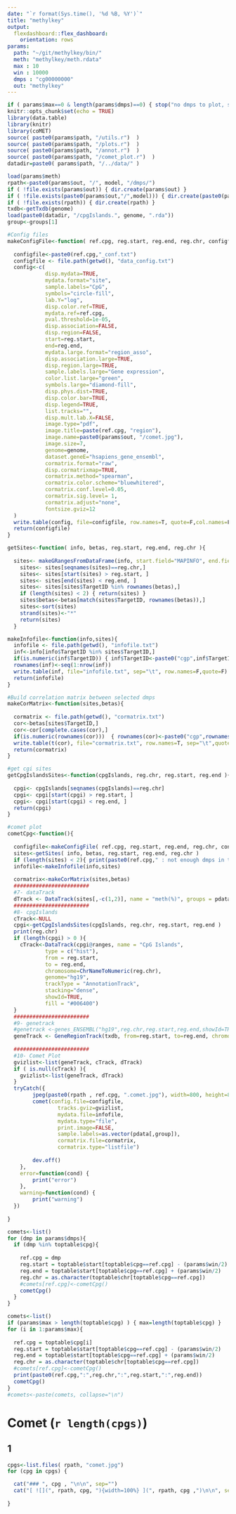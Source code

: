 ```yaml
---
date: "`r format(Sys.time(), '%d %B, %Y')`"
title: "methylkey"
output: 
  flexdashboard::flex_dashboard:
    orientation: rows
params:
  path: "~/git/methylkey/bin/"
  meth: "methylkey/meth.rdata"
  max : 10
  win : 10000
  dmps : "cg00000000"
  out: "methylkey"
---
```


```r
if ( params$max==0 & length(params$dmps)==0) { stop("no dmps to plot, set --max or --dmps options") }
knitr::opts_chunk$set(echo = TRUE)
library(data.table)
library(knitr)
library(coMET)
source( paste0(params$path, "/utils.r")  )
source( paste0(params$path, "/plots.r")  )
source( paste0(params$path, "/annot.r")  )
source( paste0(params$path, "/comet_plot.r")  )
datadir=paste0( params$path, "/../data/" )
```

```r
load(params$meth)
rpath<-paste0(params$out, "/", model, "/dmps/")
if ( !file.exists(params$out)) { dir.create(params$out) }
if ( !file.exists(paste0(params$out,"/",model))) { dir.create(paste0(params$out,"/",model)) }
if ( !file.exists(rpath)) { dir.create(rpath) }
txdb<-getTxdb(genome)
load(paste0(datadir, "/cpgIslands.", genome, ".rda"))
group<-groups[1]
```

```r
#Config files
makeConfigFile<-function( ref.cpg, reg.start, reg.end, reg.chr, configfile){
  
  configfile<-paste0(ref.cpg,"_conf.txt")
  configfile <- file.path(getwd(), "data_config.txt")
  config<-c(
  			disp.mydata=TRUE,
  			mydata.format="site",
  			sample.labels="CpG",
  			symbols="circle-fill",
  			lab.Y="log",
  			disp.color.ref=TRUE,
  			mydata.ref=ref.cpg,
  			pval.threshold=1e-05,
  			disp.association=FALSE,
  			disp.region=FALSE,
  			start=reg.start,
  			end=reg.end,
  			mydata.large.format="region_asso",
  			disp.association.large=TRUE,
  			disp.region.large=TRUE,
  			sample.labels.large="Gene expression",
  			color.list.large="green",
  			symbols.large="diamond-fill",
  			disp.phys.dist=TRUE,
  			disp.color.bar=TRUE,
  			disp.legend=TRUE,
  			list.tracks="",
  			disp.mult.lab.X=FALSE,
  			image.type="pdf",
  			image.title=paste(ref.cpg, "region"),
  			image.name=paste0(params$out, "/comet.jpg"),
  			image.size=7,
  			genome=genome,
  			dataset.geneE="hsapiens_gene_ensembl",
  			cormatrix.format="raw",
  			disp.cormatrixmap=TRUE,
  			cormatrix.method="spearman",
  			cormatrix.color.scheme="bluewhitered",
  			cormatrix.conf.level=0.05,
  			cormatrix.sig.level= 1,
  			cormatrix.adjust="none",
  			fontsize.gviz=12
  )
  write.table(config, file=configfile, row.names=T, quote=F,col.names=F, sep="=")
  return(configfile)
}
```

```r
getSites<-function( info, betas, reg.start, reg.end, reg.chr ){
  
  sites<- makeGRangesFromDataFrame(info, start.field="MAPINFO", end.field="MAPINFO", seqnames.field="CHR", keep.extra.columns=TRUE)
  	sites<- sites[seqnames(sites)==reg.chr,]
  	sites<- sites[start(sites) > reg.start, ]
  	sites<- sites[end(sites) < reg.end, ]
  	sites<- sites[sites$TargetID %in% rownames(betas),]
  	if (length(sites) < 2) { return(sites) }
  	sites$betas<-betas[match(sites$TargetID, rownames(betas)),]
  	sites<-sort(sites)
  	strand(sites)<-"*"
  	return(sites)
  }
```

```r
makeInfofile<-function(info,sites){
  infofile <- file.path(getwd(), "infofile.txt")
  inf<-info[info$TargetID %in% sites$TargetID,]
  if(is.numeric(inf$TargetID)) { inf$TargetID<-paste0("cgp",inf$TargetID) } # MYDATA names cannot start with numbers
  rownames(inf)<-seq(1:nrow(inf))
  write.table(inf, file="infofile.txt", sep="\t", row.names=F,quote=F)
  return(infofile)
}
```

```r
#Build correlation matrix between selected dmps
makeCorMatrix<-function(sites,betas){
  
  cormatrix <- file.path(getwd(), "cormatrix.txt")
  cor<-betas[sites$TargetID,]
  cor<-cor[complete.cases(cor),]
  if(is.numeric(rownames(cor)))  { rownames(cor)<-paste0("cgp",rownames(cor)) }
  write.table(t(cor), file="cormatrix.txt", row.names=T, sep="\t",quote=F)
  return(cormatrix)
}
```

```r
#get cgi sites
getCpgIslandsSites<-function(cpgIslands, reg.chr, reg.start, reg.end ){
  
  cpgi<- cpgIslands[seqnames(cpgIslands)==reg.chr]
  cpgi<- cpgi[start(cpgi) > reg.start, ]
  cpgi<- cpgi[start(cpgi) < reg.end, ]
  return(cpgi)	
}
```

```r
#comet plot
cometCpg<-function(){
  
  configfile<-makeConfigFile( ref.cpg, reg.start, reg.end, reg.chr, configfile )
  sites<-getSites( info, betas, reg.start, reg.end, reg.chr )
  if (length(sites) < 2){ print(paste0(ref.cpg," : not enough dmps in the region")); return(); }
  infofile<-makeInfofile(info,sites)
  
  cormatrix<-makeCorMatrix(sites,betas)
  ########################
  #7- dataTrack
  dTrack <- DataTrack(sites[,-c(1,2)], name = "meth(%)", groups = pdata[,group], data <- sites$betas, type = c("a", "confint"), from=reg.start, to=reg.end)
  ########################
  #8- cpgIslands
  cTrack<-NULL
  cpgi<-getCpgIslandsSites(cpgIslands, reg.chr, reg.start, reg.end )
  print(reg.chr)
  if (length(cpgi) > 0 ){
  	cTrack<-DataTrack(cpgi@ranges, name = "CpG Islands", 
  			type = c("hist"), 
  			from = reg.start, 
  			to = reg.end,
  			chromosome=ChrNameToNumeric(reg.chr), 
  			genome="hg19",
  			trackType = "AnnotationTrack",
  			stacking="dense",
  			showId=TRUE,
  			fill = "#006400")
  }
  ########################
  #9- genetrack	
  #genetrack <-genes_ENSEMBL("hg19",reg.chr,reg.start,reg.end,showId=TRUE)
  geneTrack <- GeneRegionTrack(txdb, from=reg.start, to=reg.end, chromosome=reg.chr, genome=genome, showId=TRUE, geneSymbol=TRUE, showExonId=TRUE, name="genes ENSEMBL" )
  	
  ########################
  #10- Comet Plot
  gvizlist<-list(geneTrack, cTrack, dTrack)
  if ( is.null(cTrack) ){
  	gvizlist<-list(geneTrack, dTrack)
  }
  tryCatch({
  		jpeg(paste0(rpath , ref.cpg, ".comet.jpg"), width=800, height=800)
  		comet(config.file=configfile, 
  				tracks.gviz=gvizlist, 
  				mydata.file=infofile, 
  				mydata.type="file", 
  				print.image=FALSE, 
  				sample.labels=as.vector(pdata[,group]), 
  				cormatrix.file=cormatrix, 
  				cormatrix.type="listfile")
  
  		dev.off()
  	},
  	error=function(cond) {
  		print("error")
  	},
  	warning=function(cond) {
  		print("warning")
  })
  
}
```

```r
comets<-list()
for (dmp in params$dmps){
  if (dmp %in% toptable$cpg){
  	
  	ref.cpg = dmp
  	reg.start = toptable$start[toptable$cpg==ref.cpg] - (params$win/2)
  	reg.end = toptable$start[toptable$cpg==ref.cpg] + (params$win/2)
  	reg.chr = as.character(toptable$chr[toptable$cpg==ref.cpg])
  	#comets[ref.cpg]<-cometCpg()
  	cometCpg()
  }
}
```

```r
comets<-list()
if (params$max > length(toptable$cpg) ) { max=length(toptable$cpg) }
for (i in 1:params$max){
  	
  ref.cpg = toptable$cpg[i]
  reg.start = toptable$start[toptable$cpg==ref.cpg] - (params$win/2)
  reg.end = toptable$start[toptable$cpg==ref.cpg] + (params$win/2)
  reg.chr = as.character(toptable$chr[toptable$cpg==ref.cpg])
  #comets[ref.cpg]<-cometCpg()
  print(paste0(ref.cpg,":",reg.chr,":",reg.start,":",reg.end))
  cometCpg()
}
#comets<-paste(comets, collapse="\n")
```

# Comet (`r length(cpgs)`)

## 1

```r
cpgs<-list.files( rpath, "comet.jpg")
for (cpg in cpgs) {

  cat("### ", cpg , "\n\n", sep="")
  cat("[ ![](", rpath, cpg, "){width=100%} ](", rpath, cpg ,")\n\n", sep="")
	  
}
```
